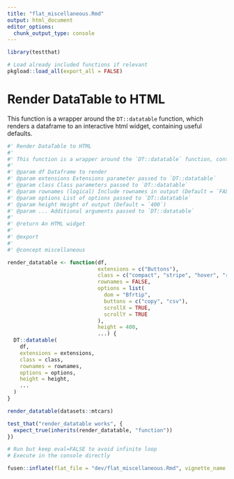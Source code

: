```yaml
---
title: "flat_miscellaneous.Rmd"
output: html_document
editor_options: 
  chunk_output_type: console
---
```


```r
library(testthat)
```

```r
# Load already included functions if relevant
pkgload::load_all(export_all = FALSE)
```

# Render DataTable to HTML

This function is a wrapper around the `DT::datatable` function, which renders a dataframe to an interactive html widget, containing useful defaults.

    
```r
#' Render DataTable to HTML
#'
#' This function is a wrapper around the `DT::datatable` function, containing useful defaults. This function is particularly useful when to provide interactivity (eg. sorting, saving) to tables when rendering documents using RMarkdown or Quarto.
#'
#' @param df Dataframe to render
#' @param extensions Extensions parameter passed to `DT::datatable`
#' @param class Class parameters passed to `DT::datatable`
#' @param rownames (logical) Include rownames in output (Default = `FALSE`)
#' @param options List of options passed to `DT::datatable`
#' @param height Height of output (Default = `400`)
#' @param ... Additional arguments passed to `DT::datatable`
#'
#' @return An HTML widget
#'
#' @export
#'
#' @concept miscellaneous

render_datatable <- function(df,
                             extensions = c("Buttons"),
                             class = c("compact", "stripe", "hover", "row-border"),
                             rownames = FALSE,
                             options = list(
                               dom = "Bfrtip",
                               buttons = c("copy", "csv"),
                               scrollX = TRUE,
                               scrollY = TRUE
                             ),
                             height = 400,
                             ...) {
  DT::datatable(
    df,
    extensions = extensions,
    class = class,
    rownames = rownames,
    options = options,
    height = height,
    ...
  )
}
```
  
```r
render_datatable(datasets::mtcars)
```
  
```r
test_that("render_datatable works", {
  expect_true(inherits(render_datatable, "function"))
})
```
  
```r
# Run but keep eval=FALSE to avoid infinite loop
# Execute in the console directly

fusen::inflate(flat_file = "dev/flat_miscellaneous.Rmd", vignette_name = "Miscellaneous Functions")
```
